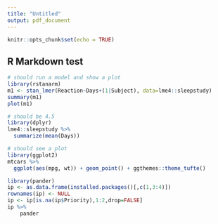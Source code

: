 ```yaml
---
title: "Untitled"
output: pdf_document
---
```


```r
knitr::opts_chunk$set(echo = TRUE)
```

## R Markdown test



```r
# should run a model and show a plot
library(rstanarm)
m1 <- stan_lmer(Reaction~Days+(1|Subject), data=lme4::sleepstudy)
summary(m1)
plot(m1)

```



```r
# should be 4.5
library(dplyr)
lme4::sleepstudy %>%
  summarize(mean(Days))
```


```r
# should see a plot
library(ggplot2)
mtcars %>%
  ggplot(aes(mpg, wt)) + geom_point() + ggthemes::theme_tufte()
```



\tiny



```r
library(pander)
ip <- as.data.frame(installed.packages()[,c(1,3:4)])
rownames(ip) <- NULL
ip <- ip[is.na(ip$Priority),1:2,drop=FALSE]
ip %>%
	pander
```






